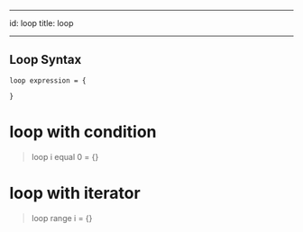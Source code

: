 ---
id: loop
title: loop
___

## Loop Syntax

```
loop expression = {

}
```

# loop with condition

> loop i equal 0 = {}

# loop with iterator

> loop range i = {}
